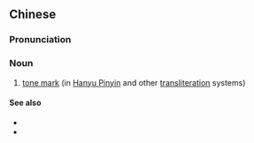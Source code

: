{{also|声调符号}}
==Chinese==
{{zh-forms|s=声调符号|type=22}}

===Pronunciation===
{{zh-pron
|m=shēngdiào fúhào
|c=sing1 diu6 fu4 hou6-2
|cat=n
}}

===Noun===
{{zh-noun}}

# [[tone mark]] (in [[Hanyu Pinyin]] and other [[transliteration]] systems)

====See also====
* {{zh-l|調號|tr=diàohào}}
* {{zh-l|聲調數字}}